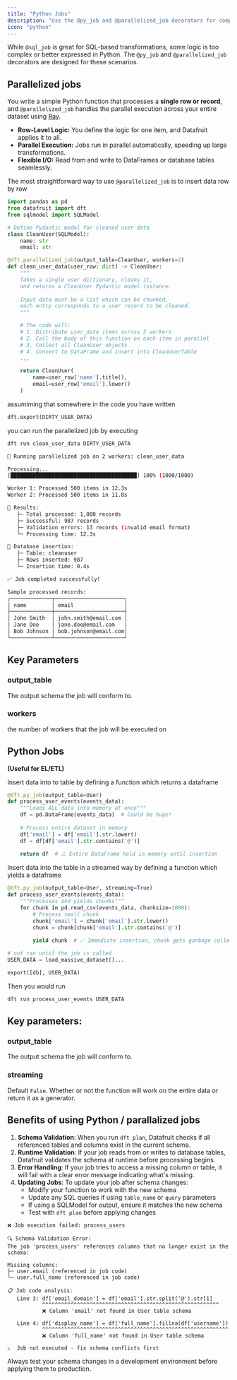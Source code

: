 ```yaml
---
title: "Python Jobs"
description: "Use the @py_job and @parallelized_job decorators for complex transformations in Python"
icon: "python"
---
```


While `@sql_job` is great for SQL-based transformations, some logic is too complex or better expressed in Python. The `@py_job` and `@parallelized_job` decorators are designed for these scenarios.

## Parallelized jobs

You write a simple Python function that processes a **single row or record**, and `@parallelized_job` handles the parallel execution across your entire dataset using [Ray](https://www.ray.io/).

- **Row-Level Logic:** You define the logic for one item, and Datafruit applies it to all.
- **Parallel Execution:** Jobs run in parallel automatically, speeding up large transformations.
- **Flexible I/O:** Read from and write to DataFrames or database tables seamlessly.

The most straightforward way to use `@parallelized_job` is to insert data row by row

```python
import pandas as pd
from datafruit import dft
from sqlmodel import SQLModel

# Define Pydantic model for cleaned user data
class CleanUser(SQLModel):
    name: str
    email: str

@dft.parallelized_job(output_table=CleanUser, workers=2)
def clean_user_data(user_row: dict) -> CleanUser:
    """
    Takes a single user dictionary, cleans it,
    and returns a CleanUser Pydantic model instance.
    
    Input data must be a list which can be chunked, 
    each entry corresponds to a user record to be cleaned.
    """

    # The code will:
    # 1. Distribute user_data items across 2 workers
    # 2. Call the body of this function on each item in parallel
    # 3. Collect all CleanUser objects
    # 4. Convert to DataFrame and insert into CleanUserTable
    ...

    return CleanUser(
        name=user_row['name'].title(),
        email=user_row['email'].lower()
    )
```

assumiming that somewhere in the code you have written

```python
dft.export(DIRTY_USER_DATA)
```

you can run the parallelized job by executing

```bash
dft run clean_user_data DIRTY_USER_DATA
```

```bash
🚀 Running parallelized job on 2 workers: clean_user_data

Processing...
[████████████████████████████████████████] 100% (1000/1000)

Worker 1: Processed 500 items in 12.3s
Worker 2: Processed 500 items in 11.8s

📝 Results:
   ├─ Total processed: 1,000 records
   ├─ Successful: 987 records  
   ├─ Validation errors: 13 records (invalid email format)
   └─ Processing time: 12.3s

💾 Database insertion:
   ├─ Table: cleanuser
   ├─ Rows inserted: 987
   └─ Insertion time: 0.4s

✅ Job completed successfully!

Sample processed records:
┌─────────────┬──────────────────────┐
│ name        │ email                │
├─────────────┼──────────────────────┤
│ John Smith  │ john.smith@email.com │
│ Jane Doe    │ jane.doe@email.com   │
│ Bob Johnson │ bob.johnson@email.com│
└─────────────┴──────────────────────┘
```

## Key Parameters

### output_table

The output schema the job will conform to. 

### workers

the number of workers that the job will be executed on

## Python Jobs

**(Useful for EL/ETL)**

Insert data into to table by defining a function which returns a dataframe

```python
@dft.py_job(output_table=User)
def process_user_events(events_data):
    """Loads ALL data into memory at once"""
    df = pd.DataFrame(events_data)  # Could be huge!
    
    # Process entire dataset in memory
    df['email'] = df['email'].str.lower()
    df = df[df['email'].str.contains('@')]
    
    return df  # ⚠️ Entire DataFrame held in memory until insertion
```

Insert data into the table in a streamed way by defining a function which yields a dataframe

```python
@dft.py_job(output_table=User, streaming=True)
def process_user_events(events_data):
    """Processes and yields chunks"""
    for chunk in pd.read_csv(events_data, chunksize=1000):
        # Process small chunk
        chunk['email'] = chunk['email'].str.lower()
        chunk = chunk[chunk['email'].str.contains('@')]
        
        yield chunk  # ✅ Immediate insertion, chunk gets garbage collected
```

```python
# not ran until the job is called
USER_DATA = load_massive_dataset()...

export([db], USER_DATA)
```

Then you would run

```bash
dft run process_user_events USER_DATA
```

## Key parameters:

### output_table

The output schema the job will conform to. 

### streaming

Default `False`. Whether or not the function will work on the entire data or return it as a generator. 

## Benefits of using Python / parallalized jobs

1. **Schema Validation**: When you run `dft plan`, Datafruit checks if all referenced tables and columns exist in the current schema.
2. **Runtime Validation**: If your job reads from or writes to database tables, Datafruit validates the schema at runtime before processing begins.
3. **Error Handling**: If your job tries to access a missing column or table, it will fail with a clear error message indicating what's missing.
4. **Updating Jobs**: To update your job after schema changes:
   - Modify your function to work with the new schema
   - Update any SQL queries if using `table_name` or `query` parameters
   - If using a SQLModel for output, ensure it matches the new schema
   - Test with `dft plan` before applying changes

```
❌ Job execution failed: process_users

🔍 Schema Validation Error:
The job 'process_users' references columns that no longer exist in the schema:

Missing columns:
├─ user.email (referenced in job code)
└─ user.full_name (referenced in job code)

📋 Job code analysis:
   Line 3: df['email_domain'] = df['email'].str.split('@').str[1]
           ^^^^^^^^^^^^^^^^^^^^^^^^^^^^^^^^^^^^^^^^^^^^^^^^^^^^^^^^
           ❌ Column 'email' not found in User table schema

   Line 4: df['display_name'] = df['full_name'].fillna(df['username'])
           ^^^^^^^^^^^^^^^^^^^^^^^^^^^^^^^^^^^^^^^^^^^^^^^^^^^^^^^^^^^
           ❌ Column 'full_name' not found in User table schema

⚠️  Job not executed - fix schema conflicts first
```

Always test your schema changes in a development environment before applying them to production.